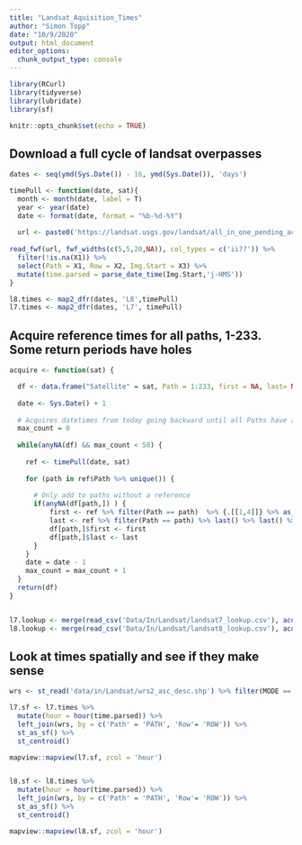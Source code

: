 ```yaml
---
title: "Landsat_Aquisition_Times"
author: "Simon Topp"
date: "10/9/2020"
output: html_document
editor_options: 
  chunk_output_type: console
---
```


```r
library(RCurl)
library(tidyverse)
library(lubridate)
library(sf)

knitr::opts_chunk$set(echo = TRUE)
```


## Download a full cycle of landsat overpasses
```r
dates <- seq(ymd(Sys.Date()) - 16, ymd(Sys.Date()), 'days')

timePull <- function(date, sat){
  month <- month(date, label = T)
  year <- year(date)
  date <- format(date, format = "%b-%d-%Y")
  
  url <- paste0('https://landsat.usgs.gov/landsat/all_in_one_pending_acquisition/',sat,'/Pend_Acq/y',year,'/',month,'/',date,'.txt')
  
read_fwf(url, fwf_widths(c(5,5,20,NA)), col_types = c('ii??')) %>%
  filter(!is.na(X1)) %>%
  select(Path = X1, Row = X2, Img.Start = X3) %>%
  mutate(time.parsed = parse_date_time(Img.Start,'j-HMS'))
}

l8.times <- map2_dfr(dates, 'L8',timePull)
l7.times <- map2_dfr(dates, 'L7', timePull)
```


## Acquire reference times for all paths, 1-233. Some return periods have holes
```r
acquire <- function(sat) {

  df <- data.frame("Satellite" = sat, Path = 1:233, first = NA, last= NA)
  
  date <- Sys.Date() + 1
  
  # Acquires datetimes from today going backward until all Paths have a reference
  max_count = 0
  
  while(anyNA(df) && max_count < 50) {
    
    ref <- timePull(date, sat)
    
    for (path in ref$Path %>% unique()) {
      
      # Only add to paths without a reference
      if(anyNA(df[path,]) ) {
          first <- ref %>% filter(Path == path)  %>% {.[[1,4]]} %>% as_datetime() %>% format("%H:%M:%S")
          last <- ref %>% filter(Path == path) %>% last() %>% last() %>% as_datetime() %>% format("%H:%M:%S")
          df[path,]$first <- first
          df[path,]$last <- last
      }
    }
    date = date - 1
    max_count = max_count + 1
  }
  return(df)
}


l7.lookup <- merge(read_csv('Data/In/Landsat/landsat7_lookup.csv'), acquire("L7"))
l8.lookup <- merge(read_csv('Data/In/Landsat/landsat8_lookup.csv'), acquire("L8"))

```


## Look at times spatially and see if they make sense

```r
wrs <- st_read('data/in/Landsat/wrs2_asc_desc.shp') %>% filter(MODE == 'D')

l7.sf <- l7.times %>%
  mutate(hour = hour(time.parsed)) %>%
  left_join(wrs, by = c('Path' = 'PATH', 'Row'= 'ROW')) %>%
  st_as_sf() %>%
  st_centroid()

mapview::mapview(l7.sf, zcol = 'hour')


l8.sf <- l8.times %>%
  mutate(hour = hour(time.parsed)) %>%
  left_join(wrs, by = c('Path' = 'PATH', 'Row'= 'ROW')) %>%
  st_as_sf() %>%
  st_centroid()

mapview::mapview(l8.sf, zcol = 'hour')
```
